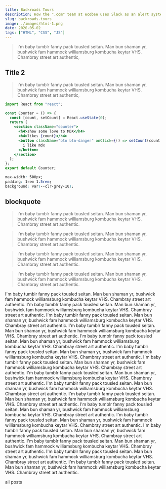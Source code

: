 ```yaml
---
title: Backroads Tours
description: How the ".com" team at ecobee uses Slack as an alert system.
slug: backroads-tours
image: ./images/html-1.png
date: 2020-05-02
tags: ["HTML", "CSS", "JS"]
---
```



<blockquote>
  I'm baby tumblr fanny pack tousled seitan. Man bun shaman yr, bushwick fam
  hammock williamsburg kombucha keytar VHS. Chambray street art authentic,
</blockquote>

## Title 2

<blockquote theme="info">
  I'm baby tumblr fanny pack tousled seitan. Man bun shaman yr, bushwick fam
  hammock williamsburg kombucha keytar VHS. Chambray street art authentic,
</blockquote>

```jsx fileName=index.tsx
import React from "react";

const Counter = () => {
  const [count, setCount] = React.useState(0);
  return (
    <section className="counter">
      <h4>show some love to MDX</h4>
      <h4>likes {count}</h4>
      <button className="btn btn-danger" onClick={() => setCount(count + 1)}>
        i like mdx
      </button>
    </section>
  );
};
export default Counter;
```

```css
max-width: 500px;
padding: 1rem 1.5rem;
background: var(--clr-grey-10);
```

## blockquote

<blockquote>
  I'm baby tumblr fanny pack tousled seitan. Man bun shaman yr, bushwick fam
  hammock williamsburg kombucha keytar VHS. Chambray street art authentic.
</blockquote>

<blockquote>
  I'm baby tumblr fanny pack tousled seitan. Man bun shaman yr, bushwick fam
  hammock williamsburg kombucha keytar VHS. Chambray street art authentic.
</blockquote>

<blockquote>
  I'm baby tumblr fanny pack tousled seitan. Man bun shaman yr, bushwick fam
  hammock williamsburg kombucha keytar VHS. Chambray street art authentic.
</blockquote>

<blockquote>
  I'm baby tumblr fanny pack tousled seitan. Man bun shaman yr, bushwick fam
  hammock williamsburg kombucha keytar VHS. Chambray street art authentic.
</blockquote>

<p>
  I'm baby tumblr fanny pack tousled seitan. Man bun shaman yr, bushwick fam
  hammock williamsburg kombucha keytar VHS. Chambray street art authentic. I'm
  baby tumblr fanny pack tousled seitan. Man bun shaman yr, bushwick fam hammock
  williamsburg kombucha keytar VHS. Chambray street art authentic. I'm baby
  tumblr fanny pack tousled seitan. Man bun shaman yr, bushwick fam hammock
  williamsburg kombucha keytar VHS. Chambray street art authentic. I'm baby
  tumblr fanny pack tousled seitan. Man bun shaman yr, bushwick fam hammock
  williamsburg kombucha keytar VHS. Chambray street art authentic. I'm baby
  tumblr fanny pack tousled seitan. Man bun shaman yr, bushwick fam hammock
  williamsburg kombucha keytar VHS. Chambray street art authentic. I'm baby
  tumblr fanny pack tousled seitan. Man bun shaman yr, bushwick fam hammock
  williamsburg kombucha keytar VHS. Chambray street art authentic. I'm baby
  tumblr fanny pack tousled seitan. Man bun shaman yr, bushwick fam hammock
  williamsburg kombucha keytar VHS. Chambray street art authentic. I'm baby
  tumblr fanny pack tousled seitan. Man bun shaman yr, bushwick fam hammock
  williamsburg kombucha keytar VHS. Chambray street art authentic. I'm baby
  tumblr fanny pack tousled seitan. Man bun shaman yr, bushwick fam hammock
  williamsburg kombucha keytar VHS. Chambray street art authentic. I'm baby
  tumblr fanny pack tousled seitan. Man bun shaman yr, bushwick fam hammock
  williamsburg kombucha keytar VHS. Chambray street art authentic. I'm baby
  tumblr fanny pack tousled seitan. Man bun shaman yr, bushwick fam hammock
  williamsburg kombucha keytar VHS. Chambray street art authentic. I'm baby
  tumblr fanny pack tousled seitan. Man bun shaman yr, bushwick fam hammock
  williamsburg kombucha keytar VHS. Chambray street art authentic. I'm baby
  tumblr fanny pack tousled seitan. Man bun shaman yr, bushwick fam hammock
  williamsburg kombucha keytar VHS. Chambray street art authentic. I'm baby
  tumblr fanny pack tousled seitan. Man bun shaman yr, bushwick fam hammock
  williamsburg kombucha keytar VHS. Chambray street art authentic. I'm baby
  tumblr fanny pack tousled seitan. Man bun shaman yr, bushwick fam hammock
  williamsburg kombucha keytar VHS. Chambray street art authentic. I'm baby
  tumblr fanny pack tousled seitan. Man bun shaman yr, bushwick fam hammock
  williamsburg kombucha keytar VHS. Chambray street art authentic.
</p>

<Link to="/posts" className="btn center-btn">
  all posts
</Link>
